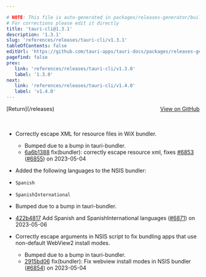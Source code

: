 ```yaml
---

# NOTE: This file is auto-generated in packages/releases-generator/build.ts
# For corrections please edit it directly
title: 'tauri-cli@1.3.1'
description: '1.3.1'
slug: 'references/releases/tauri-cli/v1.3.1'
tableOfContents: false
editUrl: 'https://github.com/tauri-apps/tauri-docs/packages/releases-generator/build.ts'
pagefind: false
prev:
   link: 'references/releases/tauri-cli/v1.3.0'
   label: '1.3.0'
next:
   link: 'references/releases/tauri-cli/v1.4.0'
   label: 'v1.4.0'
---
```


			

<ReleaseSidebar slug="references/releases/tauri-cli"  packageName="tauri-cli" />

<div style="margin-bottom:3rem; display: flex; justify-content: space-between; align-items: center"><span>[Return](/releases)</span><span><a href="https://github.com/tauri-apps/tauri/releases/tag/tauri-cli-v1.3.1">View on GitHub</a></span></div>

- Correctly escape XML for resource files in WiX bundler.
  - Bumped due to a bump in tauri-bundler.
  - [6a6b1388](https://www.github.com/tauri-apps/tauri/commit/6a6b1388ea5787aea4c0e0b0701a4772087bbc0f) fix(bundler): correctly escape resource xml, fixes [#6853](https://www.github.com/tauri-apps/tauri/pull/6853) ([#6855](https://www.github.com/tauri-apps/tauri/pull/6855)) on 2023-05-04

- Added the following languages to the NSIS bundler:

- `Spanish`

- `SpanishInternational`

- Bumped due to a bump in tauri-bundler.

- [422b4817](https://www.github.com/tauri-apps/tauri/commit/422b48179856504e980a156500afa8e22c44d357) Add Spanish and SpanishInternational languages ([#6871](https://www.github.com/tauri-apps/tauri/pull/6871)) on 2023-05-06

- Correctly escape arguments in NSIS script to fix bundling apps that use non-default WebView2 install modes.
  - Bumped due to a bump in tauri-bundler.
  - [2915bd06](https://www.github.com/tauri-apps/tauri/commit/2915bd068ed40dc01a363b69212c6b6f2d3ec01e) fix(bundler): Fix webview install modes in NSIS bundler ([#6854](https://www.github.com/tauri-apps/tauri/pull/6854)) on 2023-05-04

